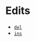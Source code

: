 
<Meta title="Elements/wip/Edits" />

# Edits

- [`del`](https://developer.mozilla.org/en-US/docs/Web/HTML/Element/del)
- [`ins`](https://developer.mozilla.org/en-US/docs/Web/HTML/Element/ins)
